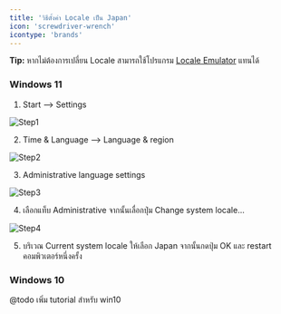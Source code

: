 ```yaml
---
title: 'วิธีตั้งค่า Locale เป็น Japan'
icon: 'screwdriver-wrench'
icontype: 'brands'
---
```


<Tip>**Tip:** หากไม่ต้องการเปลี่ยน Locale สามารถใช้โปรแกรม [Locale Emulator](https://xupefei.github.io/Locale-Emulator) แทนได้</Tip>

### Windows 11

1. Start --> Settings

![Step1](https://i0.wp.com/geekrewind.com/wp-content/uploads/2021/07/windows-11-start-settings.webp?w=912&ssl=1)

2. Time & Language --> Language & region

![Step2](https://i0.wp.com/geekrewind.com/wp-content/uploads/2021/07/windows-11-display-language-change.webp?w=839&ssl=1)

3. Administrative language settings

![Step3](https://i0.wp.com/geekrewind.com/wp-content/uploads/2021/07/windows-administrative-language-settings.webp?w=849&ssl=1)

4. เลือกแท็บ Administrative จากนั้นเลื่อกปุ่ม Change system locale...

![Step4](https://i0.wp.com/geekrewind.com/wp-content/uploads/2021/07/windows-11-language-for-non-unicode-programs.webp?w=824&ssl=1)

5. บริเวณ Current system locale ให้เลือก Japan จากนั้นกดปุ่ม OK และ restart คอมพิวเตอร์หนึ่งครั้ง

### Windows 10

@todo เพิ่ม tutorial สำหรับ win10